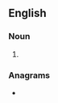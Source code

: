 ==English==

===Noun===
{{head|en|noun plural form}}

# {{plural of|nomogram|lang=en}}

===Anagrams===
* {{anagrams|en|groomsman|monograms}}